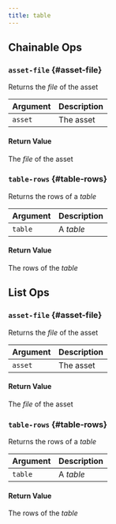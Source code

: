```yaml
---
title: table
---
```

## Chainable Ops
### `asset-file` {#asset-file}

Returns the _file_ of the asset

| Argument | Description |
| :--- | :--- |
| `asset` | The asset |

#### Return Value
The _file_ of the asset

### `table-rows` {#table-rows}

Returns the rows of a _table_

| Argument | Description |
| :--- | :--- |
| `table` | A _table_ |

#### Return Value
The rows of the _table_


## List Ops
### `asset-file` {#asset-file}

Returns the _file_ of the asset

| Argument | Description |
| :--- | :--- |
| `asset` | The asset |

#### Return Value
The _file_ of the asset

### `table-rows` {#table-rows}

Returns the rows of a _table_

| Argument | Description |
| :--- | :--- |
| `table` | A _table_ |

#### Return Value
The rows of the _table_

